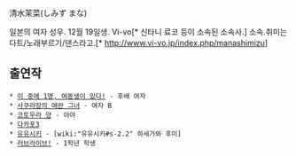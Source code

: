 清水茉菜(しみず まな)

일본의 여자 성우. 12월 19일생.
Vi-vo[* 신타니 료코 등이 소속된 소속사.] 소속.취미는 다트/노래부르기/댄스라고.[* http://www.vi-vo.jp/index.php/manashimizu]

== 출연작 ==

 * [[이 중에 1명, 여동생이 있다!]] - 후배 여자
 * [[사쿠라장의 애완 그녀]] - 여자 B
 * [[코토우라 양]] - 아야
 * [[다카포3]]  
 * [[유유시키]] - [wiki:"유유시키#s-2.2" 하세가와 후미]
 * [[러브라이브!]] - 1학년 학생

